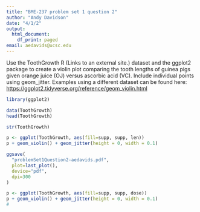 ```yaml
---
title: "BME-237 problem set 1 question 2"
author: "Andy Davidson"
date: "4/1/2"
output:
  html_document:
    df_print: paged
email: aedavids@ucsc.edu
---
```


Use the ToothGrowth R (Links to an external site.) dataset and the ggplot2 package to create a violin plot comparing the tooth lengths of guinea pigs given orange juice (OJ) versus ascorbic acid (VC). Include individual points using geom_jitter. Examples using a different dataset can be found here: [https://ggplot2.tidyverse.org/reference/geom_violin.html](https://ggplot2.tidyverse.org/reference/geom_violin.html)

```r
library(ggplot2) 
```

```r
data(ToothGrowth)
head(ToothGrowth)
```

```r
str(ToothGrowth)
```


```r
p <- ggplot(ToothGrowth, aes(fill=supp, supp, len))
p + geom_violin() + geom_jitter(height = 0, width = 0.1) 
```




```r
ggsave(
  "problemSet1Question2-aedavids.pdf",
  plot=last_plot(),
  device="pdf",
  dpi=300
)
```


```r
p <- ggplot(ToothGrowth, aes(fill=supp, supp, dose))
p + geom_violin() + geom_jitter(height = 0, width = 0.1) 
#
```
